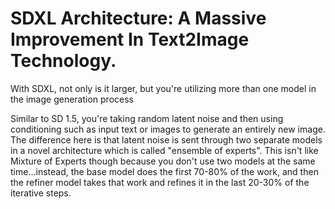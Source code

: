 
# SDXL Architecture: A Massive Improvement In Text2Image Technology.

With SDXL, not only is it larger, but you're utilizing more than one model in the image generation process

Similar to SD 1.5, you're taking random latent noise and then using conditioning such as input text or images to generate an entirely new image. The difference here is that latent noise is sent through two separate models in a novel architecture which is called "ensemble of experts". This isn't like Mixture of Experts though because you don't use two models at the same time...instead, the base model does the first 70-80% of the work, and then the refiner model takes that work and refines it in the last 20-30% of the iterative steps.

<MDXImage 
  src="/SDXLArch.webp" 
  alt="Stable Diffusion XL Architecture" 
  width={1358} 
  height={375} 
/>
